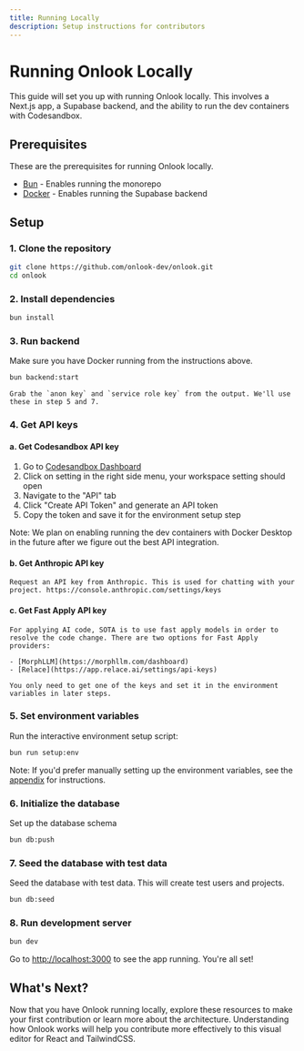 ```yaml
---
title: Running Locally
description: Setup instructions for contributors
---
```


# Running Onlook Locally

This guide will set you up with running Onlook locally. This involves a Next.js app, a Supabase backend, and the ability to run the dev containers with Codesandbox.

## Prerequisites

These are the prerequisites for running Onlook locally.

- [Bun](https://bun.sh) - Enables running the monorepo
- [Docker](https://docs.docker.com/get-started/get-docker/) - Enables running the Supabase backend

## Setup

### 1. Clone the repository

   ```bash
   git clone https://github.com/onlook-dev/onlook.git
   cd onlook
   ```

### 2. Install dependencies

   ```bash
   bun install
   ```

### 3. Run backend

   Make sure you have Docker running from the instructions above.

   ```bash
   bun backend:start
   ```

    Grab the `anon key` and `service role key` from the output. We'll use these in step 5 and 7.

### 4. Get API keys

#### a. Get Codesandbox API key

1. Go to [Codesandbox Dashboard](https://codesandbox.io/dashboard)
2. Click on setting in the right side menu, your workspace setting should open
3. Navigate to the "API" tab
4. Click "Create API Token" and generate an API token
5. Copy the token and save it for the environment setup step

Note: We plan on enabling running the dev containers with Docker Desktop in the future after we figure out the best API integration. 

#### b. Get Anthropic API key

    Request an API key from Anthropic. This is used for chatting with your project. https://console.anthropic.com/settings/keys

#### c. Get Fast Apply API key

    For applying AI code, SOTA is to use fast apply models in order to resolve the code change. There are two options for Fast Apply providers:

    - [MorphLLM](https://morphllm.com/dashboard)
    - [Relace](https://app.relace.ai/settings/api-keys)

    You only need to get one of the keys and set it in the environment variables in later steps.

### 5. Set environment variables

Run the interactive environment setup script:

```bash
bun run setup:env
```

Note: If you'd prefer manually setting up the environment variables, see the [appendix](/docs/developer/appendix) for instructions.

### 6. Initialize the database

Set up the database schema
   ```bash
   bun db:push
   ```

### 7. Seed the database with test data

Seed the database with test data. This will create test users and projects.
   ```bash
   bun db:seed
   ```

### 8. Run development server

   ```bash
   bun dev
   ```

Go to [http://localhost:3000](http://localhost:3000) to see the app running. You're all set!

## What's Next?

Now that you have Onlook running locally, explore these resources to make your first contribution or learn more about the architecture. Understanding how Onlook works will help you contribute more effectively to this visual editor for React and TailwindCSS.

<Cards>
  <Card title="Learn about Architecture" href="/docs/developer/architecture" />
  <Card title="How to Contribute" href="/docs/developer/contributing" />
</Cards>
